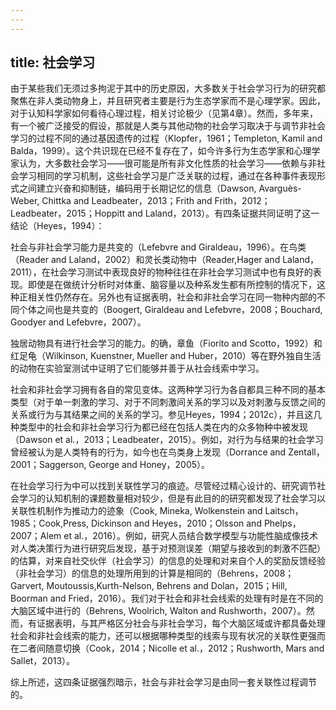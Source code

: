 ```yaml
---
---
---
```

title: 社会学习
---




由于某些我们无须过多拘泥于其中的历史原因，大多数关于社会学习行为的研究都聚焦在非人类动物身上，并且研究者主要是行为生态学家而不是心理学家。因此，对于认知科学家如何看待心理过程，相关讨论极少（见第4章）。然而，多年来，有一个被广泛接受的假设，那就是人类与其他动物的社会学习取决于与调节非社会学习的过程不同的通过基因遗传的过程（Klopfer，1961；Templeton, Kamil and Balda，1999）。这个共识现在已经不复存在了，如今许多行为生态学家和心理学家认为，大多数社会学习——很可能是所有非文化性质的社会学习——依赖与非社会学习相同的学习机制，这些社会学习是广泛关联的过程，通过在各种事件表现形式之间建立兴奋和抑制链，编码用于长期记忆的信息（Dawson, Avarguès-Weber, Chittka and Leadbeater，2013；Frith and Frith，2012；Leadbeater，2015；Hoppitt and Laland，2013）。有四条证据共同证明了这一结论（Heyes，1994）：

社会与非社会学习能力是共变的（Lefebvre and Giraldeau，1996）。在鸟类（Reader and Laland，2002）和灵长类动物中（Reader,Hager and Laland，2011），在社会学习测试中表现良好的物种往往在非社会学习测试中也有良好的表现。即使是在做统计分析时对体重、脑容量以及种系发生都有所控制的情况下，这种正相关性仍然存在。另外也有证据表明，社会和非社会学习在同一物种内部的不同个体之间也是共变的（Boogert, Giraldeau and Lefebvre，2008；Bouchard, Goodyer and Lefebvre，2007）。

独居动物具有进行社会学习的能力。的确，章鱼（Fiorito and Scotto，1992）和红足龟（Wilkinson, Kuenstner, Mueller and Huber，2010）等在野外独自生活的动物在实验室测试中证明了它们能够并善于从社会线索中学习。

社会和非社会学习拥有各自的常见变体。这两种学习行为各自都具三种不同的基本类型（对于单一刺激的学习、对于不同刺激间关系的学习以及对刺激与反馈之间的关系或行为与其结果之间的关系的学习。参见Heyes，1994；2012c），并且这几种类型中的社会和非社会学习行为都已经在包括人类在内的众多物种中被发现（Dawson et al.，2013；Leadbeater，2015）。例如，对行为与结果的社会学习曾经被认为是人类特有的行为，如今也在鸟类身上发现（Dorrance and Zentall，2001；Saggerson, George and Honey，2005）。

在社会学习行为中可以找到关联性学习的痕迹。尽管经过精心设计的、研究调节社会学习的认知机制的课题数量相对较少，但是有此目的的研究都发现了社会学习以关联性机制作为推动力的迹象（Cook, Mineka, Wolkenstein and Laitsch，1985；Cook,Press, Dickinson and Heyes，2010；Olsson and Phelps，2007；Alem et al.，2016）。例如，研究人员结合数学模型与功能性脑成像技术对人类决策行为进行研究后发现，基于对预测误差（期望与接收到的刺激不匹配）的估算，对来自社交伙伴（社会学习）的信息的处理和对来自个人的奖励反馈经验（非社会学习）的信息的处理所用到的计算是相同的（Behrens，2008；Garvert, Moutoussis,Kurth-Nelson, Behrens and Dolan，2015；Hill, Boorman and Fried，2016）。我们对于社会和非社会线索的处理有时是在不同的大脑区域中进行的（Behrens, Woolrich, Walton and Rushworth，2007）。然而，有证据表明，与其严格区分社会与非社会学习，每个大脑区域或许都具备处理社会和非社会线索的能力，还可以根据哪种类型的线索与现有状况的关联性更强而在二者间随意切换（Cook，2014；Nicolle et al.，2012；Rushworth, Mars and Sallet，2013）。

综上所述，这四条证据强烈暗示，社会与非社会学习是由同一套关联性过程调节的。